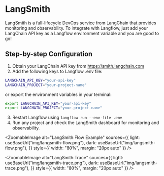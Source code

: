
# LangSmith

LangSmith is a full-lifecycle DevOps service from LangChain that provides monitoring and observability. To integrate with Langflow, just add your LangChain API key as a Langflow environment variable and you are good to go!

## Step-by-step Configuration

1. Obtain your LangChain API key from https://smith.langchain.com
2. Add the following keys to Langflow .env file:

```bash
LANGCHAIN_API_KEY="your-api-key"
LANGCHAIN_PROJECT="your-project-name"
```

or export the environment variables in your terminal:

```bash
export LANGCHAIN_API_KEY="your-api-key"
export LANGCHAIN_PROJECT="your-project-name"
```

3. Restart Langflow using `langflow run --env-file .env`
4. Run any project and check the LangSmith dashboard for monitoring and observability.

<ZoomableImage
  alt="LangSmith Flow Example"
  sources={{
    light: useBaseUrl("img/langsmith-flow.png"),
    dark: useBaseUrl("img/langsmith-flow.png"),
  }}
  style={{ width: "80%", margin: "20px auto" }}
/>

<ZoomableImage
  alt="LangSmith Trace"
  sources={{
    light: useBaseUrl("img/langsmith-trace.png"),
    dark: useBaseUrl("img/langsmith-trace.png"),
  }}
  style={{ width: "80%", margin: "20px auto" }}
/>
